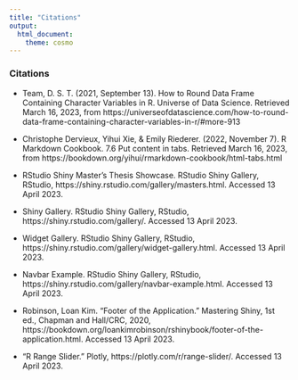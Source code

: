 ```yaml
---
title: "Citations"
output:
  html_document:
    theme: cosmo
---
```

### Citations

* Team, D. S. T. (2021, September 13). How to Round Data Frame Containing Character Variables in R. Universe of Data Science. Retrieved March 16, 2023, from https://universeofdatascience.com/how-to-round-data-frame-containing-character-variables-in-r/#more-913 

* Christophe Dervieux, Yihui Xie, & Emily Riederer. (2022, November 7). R Markdown Cookbook. 7.6 Put content in tabs. Retrieved March 16, 2023, from https://bookdown.org/yihui/rmarkdown-cookbook/html-tabs.html 

* RStudio Shiny Master's Thesis Showcase. RStudio Shiny Gallery, RStudio, https://shiny.rstudio.com/gallery/masters.html. Accessed 13 April 2023.

* Shiny Gallery. RStudio Shiny Gallery, RStudio, https://shiny.rstudio.com/gallery/. Accessed 13 April 2023.

* Widget Gallery. RStudio Shiny Gallery, RStudio, https://shiny.rstudio.com/gallery/widget-gallery.html. Accessed 13 April 2023.

* Navbar Example. RStudio Shiny Gallery, RStudio, https://shiny.rstudio.com/gallery/navbar-example.html. Accessed 13 April 2023.

* Robinson, Loan Kim. "Footer of the Application." Mastering Shiny, 1st ed., Chapman and Hall/CRC, 2020, https://bookdown.org/loankimrobinson/rshinybook/footer-of-the-application.html. Accessed 13 April 2023.

* "R Range Slider." Plotly, https://plotly.com/r/range-slider/. Accessed 13 April 2023.